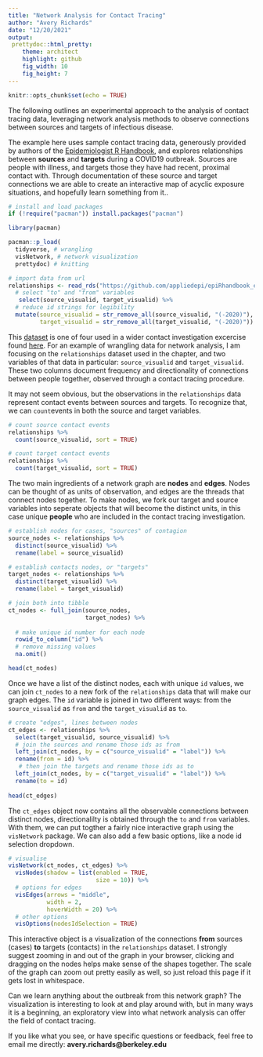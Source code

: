```yaml
---
title: "Network Analysis for Contact Tracing"
author: "Avery Richards"
date: "12/20/2021"
output:
 prettydoc::html_pretty:
    theme: architect
    highlight: github
    fig_width: 10
    fig_height: 7
---
```


```r
knitr::opts_chunk$set(echo = TRUE)
```

The following outlines an experimental approach to the analysis of  contact tracing data, leveraging network analysis methods to observe connections between sources and targets of infectious disease. 

The example here uses sample contact tracing data, generously provided by authors of the [Epidemiologist R Handbook](https://epirhandbook.com/en/index.html), and explores relationships between __sources__ and __targets__ during a COVID19 outbreak. Sources are people with illness, and targets those they have had recent, proximal contact with. Through documentation of these source and target connections we are able to create an interactive map of acyclic exposure situations, and hopefully learn something from it.. 

```r

# install and load packages
if (!require("pacman")) install.packages("pacman")

library(pacman) 

pacman::p_load(
  tidyverse, # wrangling 
  visNetwork, # network visualization
  prettydoc) # knitting

# import data from url 
relationships <- read_rds("https://github.com/appliedepi/epiRhandbook_eng/blob/master/data/godata/relationships_clean.rds?raw=true") %>%
  # select "to" and "from" variables
   select(source_visualid, target_visualid) %>%
  # reduce id strings for legibility
  mutate(source_visualid = str_remove_all(source_visualid, "(-2020)"),
         target_visualid = str_remove_all(target_visualid, "(-2020)"))

```

This [dataset](https://github.com/appliedepi/epiRhandbook_eng/blob/master/data/godata/relationships_clean.rds?raw=true) is one of four used in a wider contact investigation excercise found [here](https://epirhandbook.com/en/contact-tracing-1.html). For an example of wrangling data for network analysis, I am focusing on the `relationships` dataset used in the chapter, and two variables of that data in particular: `source_visualid` and `target_visualid`. These two columns document frequency and directionality of connections between people together, observed through a contact tracing procedure. 

It may not seem obvious, but the observations in the `relationships` data represent contact events between sources and targets. To recognize that, we can `count`events in both the source and target variables.

```r

# count source contact events
relationships %>% 
  count(source_visualid, sort = TRUE)

```

```r

# count target contact events
relationships %>% 
  count(target_visualid, sort = TRUE)

```


The two main ingredients of a network graph are __nodes__ and __edges__. Nodes can be thought of as units of observation, and edges are the threads that connect nodes together. To make nodes, we fork our target and source variables into seperate objects that will become the distinct units, in this case unique __people__ who are included in the contact tracing investigation. 

```r

# establish nodes for cases, "sources" of contagion
source_nodes <- relationships %>% 
  distinct(source_visualid) %>% 
  rename(label = source_visualid)

# establish contacts nodes, or "targets"
target_nodes <- relationships %>% 
  distinct(target_visualid) %>% 
  rename(label = target_visualid)

# join both into tibble
ct_nodes <- full_join(source_nodes, 
                      target_nodes) %>%
  
  # make unique id number for each node
  rowid_to_column("id") %>% 
  # remove missing values 
  na.omit() 

head(ct_nodes)

```


Once we have a list of the distinct nodes, each with unique `id` values, we can join `ct_nodes` to a new fork of the `relationships` data that will make our graph edges. The `id` variable is joined in two different ways: from the `source_visualid` as `from` and the `target_visualid` as `to`.

```r

# create "edges", lines between nodes 
ct_edges <- relationships %>% 
  select(target_visualid, source_visualid) %>% 
  # join the sources and rename those ids as from
  left_join(ct_nodes, by = c("source_visualid" = "label")) %>% 
  rename(from = id) %>% 
   # then join the targets and rename those ids as to
  left_join(ct_nodes, by = c("target_visualid" = "label")) %>% 
  rename(to = id)
  
head(ct_edges)

```

The `ct_edges` object now contains all the observable connections between distinct nodes, directionalilty is obtained through the `to` and `from` variables.  With them, we can put togther a fairly nice interactive graph using the `visNetwork` package. We can also add a few basic options, like a node id selection dropdown. 

```r

# visualise
visNetwork(ct_nodes, ct_edges) %>% 
  visNodes(shadow = list(enabled = TRUE, 
                         size = 10)) %>% 
  # options for edges
  visEdges(arrows = "middle",
           width = 2, 
           hoverWidth = 20) %>%
  # other options
  visOptions(nodesIdSelection = TRUE) 

```



This interactive object is a visualization of the connections __from__ sources (cases) __to__ targets (contacts) in the `relationships` dataset. I strongly suggest zooming in and out of the graph in your browser, clicking and dragging on the nodes helps make sense of the shapes together. The scale of the graph can zoom out pretty easily as well, so just reload this page if it gets lost in whitespace.  

Can we learn anything about the outbreak from this network graph? The visualization is interesting to look at and play around with, but in many ways it is a beginning, an exploratory view into what network analysis can offer the field of contact tracing. 

If you like what you see, or have specific questions or feedback, feel free to email me directly: __avery.richards@berkeley.edu__






